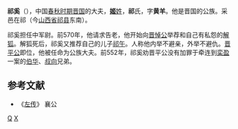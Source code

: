 {{Infobox 先秦人物
|名称= 祁奚
|图像=
|图说=
|姓=[[姬姓|姬]]
|氏=[[祁氏|祁]]
|名=奚
|字=
|别名=
|别字=
|谥号=
|时代=春秋时期
|国家=晋国
|身份=中军尉
|出生=
|逝世=
|在位=
|父=[[高梁伯|高梁伯]]
|母=
|正妻=
|妾=
|子女=[[祁午|祁午]]
|太子=
}}
'''祁奚'''（{{bd|？||？||catIdx=Q祁}}），中国[[春秋时期|春秋时期]][[晋国|晋国]]的大夫，[[姬姓|'''姬'''姓]]，'''祁'''氏，字'''黄羊'''。他是晋国的公族。采邑在祁（今[[山西省|山西省]][[祁县|祁县]]东南）。

祁奚担任中军尉。前570年，他请求告老，他开始向[[晋悼公|晋悼公]]举荐和自己有私怨的[[解狐|解狐]]。解狐死后，祁奚又推荐自己的儿子[[祁午|祁午]]。人称他内举不避亲，外举不避仇。[[晋平公|晋平公]]即位，他被任命为公族大夫。前552年，祁奚劝晋平公没有加罪于牵连到[[栾盈|栾盈]]一案的[[伯华|伯华]]、[[叔向|叔向]]兄弟。

==参考文献==
*《[[左传|左传]]》 襄公

[[Category:晋国大夫|Q]]
[[Category:祁姓|X]]